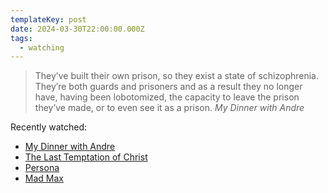 ```yaml
---
templateKey: post
date: 2024-03-30T22:00:00.000Z
tags:
  - watching
---
```

> They’ve built their own prison, so they exist a state of schizophrenia. They’re both guards and prisoners and as a result they no longer have, having been lobotomized, the capacity to leave the prison they’ve made, or to even see it as a prison.
> <cite><i>My Dinner with Andre</i></cite>

Recently watched:

* [My Dinner with Andre](https://letterboxd.com/film/my-dinner-with-andre/)
* [The Last Temptation of Christ](https://letterboxd.com/film/the-last-temptation-of-christ/)
* [Persona](https://letterboxd.com/film/persona/)
* [Mad Max](https://letterboxd.com/film/mad-max/)